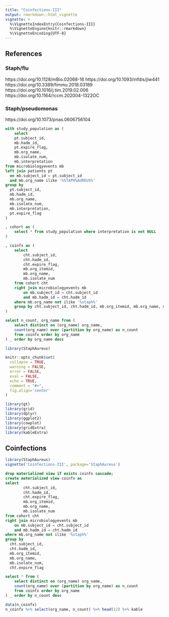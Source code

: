 ```yaml
---
title: "Coinfections-III"
output: rmarkdown::html_vignette
vignette: >
  %\VignetteIndexEntry{Coinfections-III}
  %\VignetteEngine{knitr::rmarkdown}
  %\VignetteEncoding{UTF-8}
---
```


## References

### Staph/flu 
https://doi.org/10.1128/mBio.02068-16
https://doi.org/10.1093/infdis/jiw441
https://doi.org/10.3389/fimmu.2018.03189
https://doi.org/10.1016/j.tim.2019.02.006
https://doi.org/10.1164/rccm.202004-1322OC

### Staph/pseudomonas 
https://doi.org/10.1073/pnas.0606756104

```sql
with study_population as (
	select
	pt.subject_id, 
	mb.hadm_id, 
	pt.expire_flag, 
	mb.org_name, 
	mb.isolate_num, 
	mb.interpretation 
from microbiologyevents mb
left join patients pt 
  on mb.subject_id = pt.subject_id
  and mb.org_name ilike '%STAPH%AUREUS%'
group by 
  pt.subject_id, 
  mb.hadm_id, 
  mb.org_name, 
  mb.isolate_num, 
  mb.interpretation,
  pt.expire_flag
)

, cohort as (
	select * from study_population where interpretation is not NULL
)

, coinfx as (
	select
		cht.subject_id, 
		cht.hadm_id,
		cht.expire_flag,
		mb.org_itemid,
		mb.org_name,
		mb.isolate_num
	from cohort cht 
	right join microbiologyevents mb
		on mb.subject_id = cht.subject_id
		and mb.hadm_id = cht.hadm_id
	where mb.org_name not ilike '%staph%'
	group by cht.subject_id, cht.hadm_id, mb.org_itemid, mb.org_name, mb.isolate_num, cht.expire_flag
)

select n_count, org_name from (
	select distinct on (org_name) org_name,
	count(org_name) over (partition by org_name) as n_count
	from coinfx order by org_name
) _ order by org_name desc
```

```r
library(StaphAureus)

knitr::opts_chunk$set(
  collapse = TRUE,
  warning = FALSE,
  error = FALSE,
  eval = FALSE,
  echo = TRUE,
  comment = "#>",
  fig.align='center'
)

library(gt)
library(grid)
library(dplyr)
library(ggplot2)
library(cowplot)
library(gridExtra)
library(kableExtra)
```

## Coinfections

```r
library(StaphAureus)
vignette('Coinfections-III', package='StaphAureus')
```

```sql
drop materialized view if exists coinfx cascade;
create materialized view coinfx as
select
		cht.subject_id, 
		cht.hadm_id,
		cht.expire_flag,
		mb.org_itemid,
		mb.org_name,
		mb.isolate_num
from cohort cht 
right join microbiologyevents mb
	on mb.subject_id = cht.subject_id
	and mb.hadm_id = cht.hadm_id
where mb.org_name not ilike '%staph%'
group by 
  cht.subject_id, 
  cht.hadm_id, 
  mb.org_itemid, 
  mb.org_name, 
  mb.isolate_num, 
  cht.expire_flag
```

```sql
select * from (
	select distinct on (org_name) org_name,
	count(org_name) over (partition by org_name) as n_count
	from coinfx order by org_name
) _ order by n_count desc
```
```r
data(n_coinfx)
n_coinfx %>% select(org_name, n_count) %>% head(12) %>% kable
```
